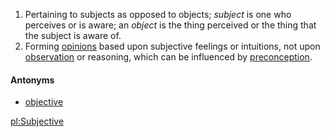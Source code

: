 {{rfc}}

#Pertaining to subjects as opposed to objects; ''subject'' is one who perceives or is aware; an ''object'' is the thing perceived or the thing that the subject is aware of.
#Forming [[opinion]]s based upon subjective feelings or intuitions, not upon [[observation]] or reasoning, which can be influenced by [[preconception]].
====Antonyms====
*[[objective]]

[[pl:Subjective]]
